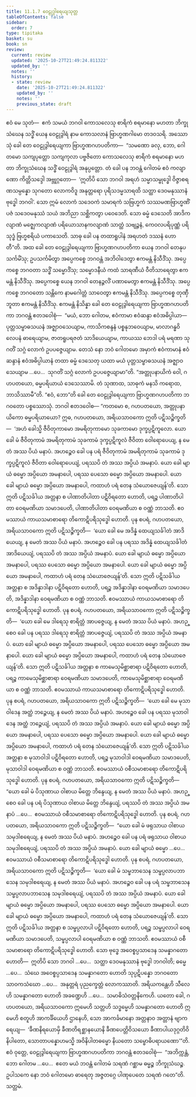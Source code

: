 ```yaml
---
title: 11.1.7 ဝေဠုဒွါရေယျသုတ္တ
tableOfContents: false
sidebar:
  order: 7
type: tipitaka
basket: su
book: sn
review:
  current: review
  updated: '2025-10-27T21:49:24.811322'
  updated_by: ''
  notes: ''
  history:
  - state: review
    date: '2025-10-27T21:49:24.811322'
    updated_by: ''
    notes: ''
    previous_state: draft
---
```



<ReviewStatus review={frontmatter.review} showDetails={true} />

<HypothesisAnnotation frontmatter={frontmatter} />

<DynamicBreadcrumb />

<Division number="1003" book="sn" e="ch" v="18" p="430">

<Paragraph number="1831" book="sn">
ဧဝံ မေ သုတံ—  ဧကံ သမယံ ဘဂဝါ ကောသလေသု စာရိကံ စရမာနော မဟတာ ဘိက္ခုသံဃေန သဒ္ဓိံ ယေန ဝေဠုဒွါရံ နာမ ကောသလာနံ ဗြာဟ္မဏဂါမော တဒဝသရိ. အဿောသုံ ခေါ တေ ဝေဠုဒွါရေယျကာ ဗြာဟ္မဏဂဟပတိကာ—  “သမဏော ခလု, ဘော, ဂေါတမော သကျပုတ္တော သကျကုလာ ပဗ္ဗဇိတော ကောသလေသု စာရိကံ စရမာနော မဟတာ ဘိက္ခုသံဃေန သဒ္ဓိံ ဝေဠုဒွါရံ အနုပ္ပတ္တော. တံ ခေါ ပန ဘဝန္တံ ဂေါတမံ ဧဝံ ကလျာဏော ကိတ္တိသဒ္ဒေါ အဗ္ဘုဂ္ဂတော—  ‘ဣတိပိ သော ဘဂဝါ အရဟံ သမ္မာသမ္ဗုဒ္ဓေါ ဝိဇ္ဇာစရဏသမ္ပန္နော သုဂတော လောကဝိဒူ အနုတ္တရော ပုရိသဒမ္မသာရထိ သတ္ထာ ဒေဝမနုဿာနံ ဗုဒ္ဓေါ ဘဂဝါ’. သော ဣမံ လောကံ သဒေဝကံ သမာရကံ သဗြဟ္မကံ သဿမဏဗြာဟ္မဏိံ ပဇံ သဒေဝမနုဿံ သယံ အဘိညာ သစ္ဆိကတွာ ပဝေဒေတိ. သော ဓမ္မံ ဒေသေတိ အာဒိကလျာဏံ မဇ္ဈေကလျာဏံ ပရိယောသာနကလျာဏံ သာတ္ထံ သဗျဉ္ဇနံ, ကေဝလပရိပုဏ္ဏံ ပရိသုဒ္ဓံ ဗြဟ္မစရိယံ ပကာသေတိ. သာဓု ခေါ ပန တထာရူပါနံ အရဟတံ ဒဿနံ ဟောတီ”တိ.
</Paragraph>

<Paragraph number="1832" book="sn">
အထ ခေါ တေ ဝေဠုဒွါရေယျကာ ဗြာဟ္မဏဂဟပတိကာ ယေန ဘဂဝါ တေနုပသင်္ကမိံသု; ဥပသင်္ကမိတွာ အပ္ပေကစ္စေ ဘဂဝန္တံ အဘိဝါဒေတွာ ဧကမန္တံ နိသီဒိံသု. အပ္ပေကစ္စေ ဘဂဝတာ သဒ္ဓိံ သမ္မောဒိံသု; သမ္မောဒနီယံ ကထံ သာရဏီယံ ဝီတိသာရေတွာ ဧကမန္တံ နိသီဒိံသု. အပ္ပေကစ္စေ ယေန ဘဂဝါ တေနဉ္ဇလိံ ပဏာမေတွာ ဧကမန္တံ နိသီဒိံသု. အပ္ပေကစ္စေ ဘဂဝတော သန္တိကေ နာမဂေါတ္တံ သာဝေတွာ ဧကမန္တံ နိသီဒိံသု. အပ္ပေကစ္စေ တုဏှီဘူတာ ဧကမန္တံ နိသီဒိံသု. ဧကမန္တံ နိသိန္နာ ခေါ တေ ဝေဠုဒွါရေယျကာ ဗြာဟ္မဏဂဟပတိကာ ဘဂဝန္တံ ဧတဒဝေါစုံ—  “မယံ, ဘော ဂေါတမ, ဧဝံကာမာ ဧဝံဆန္ဒာ ဧဝံအဓိပ္ပါယာ—  ပုတ္တသမ္ဗာဓသယနံ အဇ္ဈာဝသေယျာမ, ကာသိကစန္ဒနံ ပစ္စနုဘဝေယျာမ, မာလာဂန္ဓဝိလေပနံ ဓာရေယျာမ, ဇာတရူပရဇတံ သာဒိယေယျာမ, ကာယဿ ဘေဒါ ပရံ မရဏာ သုဂတိံ သဂ္ဂံ လောကံ ဥပပဇ္ဇေယျာမ. တေသံ နော ဘဝံ ဂေါတမော အမှာကံ ဧဝံကာမာနံ ဧဝံဆန္ဒာနံ ဧဝံအဓိပ္ပါယာနံ တထာ ဓမ္မံ ဒေသေတု ယထာ မယံ ပုတ္တသမ္ဗာဓသယနံ အဇ္ဈာဝသေယျာမ …ပေ…  သုဂတိံ သဂ္ဂံ လောကံ ဥပပဇ္ဇေယျာမာ”တိ.
</Paragraph>

<Paragraph number="1833" book="sn">
“အတ္တုပနာယိကံ ဝေါ, ဂဟပတယော, ဓမ္မပရိယာယံ ဒေသေဿာမိ. တံ သုဏာထ, သာဓုကံ မနသိ ကရောထ, ဘာသိဿာမီ”တိ. “ဧဝံ, ဘော”တိ ခေါ တေ ဝေဠုဒွါရေယျကာ ဗြာဟ္မဏဂဟပတိကာ ဘဂဝတော ပစ္စဿောသုံ. ဘဂဝါ ဧတဒဝေါစ—
</Paragraph>

<Paragraph number="1834" book="sn">
“ကတမော စ, ဂဟပတယော, အတ္တုပနာယိကော ဓမ္မပရိယာယော? ဣဓ, ဂဟပတယော, အရိယသာဝကော ဣတိ ပဋိသဉ္စိက္ခတိ—  ‘အဟံ ခေါသ္မိ ဇီဝိတုကာမော အမရိတုကာမော သုခကာမော ဒုက္ခပ္ပဋိကူလော. ယော ခေါ မံ ဇီဝိတုကာမံ အမရိတုကာမံ သုခကာမံ ဒုက္ခပ္ပဋိကူလံ ဇီဝိတာ ဝေါရောပေယျ, န မေတံ အဿ ပိယံ မနာပံ. အဟဉ္စေဝ ခေါ ပန ပရံ ဇီဝိတုကာမံ အမရိတုကာမံ သုခကာမံ ဒုက္ခပ္ပဋိကူလံ ဇီဝိတာ ဝေါရောပေယျံ, ပရဿပိ တံ အဿ အပ္ပိယံ အမနာပံ. ယော ခေါ မျာယံ ဓမ္မော အပ္ပိယော အမနာပေါ, ပရဿ ပေသော ဓမ္မော အပ္ပိယော အမနာပေါ. ယော ခေါ မျာယံ ဓမ္မော အပ္ပိယော အမနာပေါ, ကထာဟံ ပရံ တေန သံယောဇေယျန်’တိ. သော ဣတိ ပဋိသင်္ခါယ အတ္တနာ စ ပါဏာတိပါတာ ပဋိဝိရတော ဟောတိ, ပရဉ္စ ပါဏာတိပါတာ ဝေရမဏိယာ သမာဒပေတိ, ပါဏာတိပါတာ ဝေရမဏိယာ စ ဝဏ္ဏံ ဘာသတိ. ဧဝမဿာယံ ကာယသမာစာရော တိကောဋိပရိသုဒ္ဓေါ ဟောတိ.
</Paragraph>

<Paragraph number="1835" book="sn">
ပုန စပရံ, ဂဟပတယော, အရိယသာဝကော ဣတိ ပဋိသဉ္စိက္ခတိ—  ‘ယော ခေါ မေ အဒိန္နံ ထေယျသင်္ခါတံ အာဒိယေယျ, န မေတံ အဿ ပိယံ မနာပံ. အဟဉ္စေဝ ခေါ ပန ပရဿ အဒိန္နံ ထေယျသင်္ခါတံ အာဒိယေယျံ, ပရဿပိ တံ အဿ အပ္ပိယံ အမနာပံ. ယော ခေါ မျာယံ ဓမ္မော အပ္ပိယော အမနာပေါ, ပရဿ ပေသော ဓမ္မော အပ္ပိယော အမနာပေါ. ယော ခေါ မျာယံ ဓမ္မော အပ္ပိယော အမနာပေါ, ကထာဟံ ပရံ တေန သံယောဇေယျန်’တိ. သော ဣတိ ပဋိသင်္ခါယ အတ္တနာ စ အဒိန္နာဒါနာ ပဋိဝိရတော ဟောတိ, ပရဉ္စ အဒိန္နာဒါနာ ဝေရမဏိယာ သမာဒပေတိ, အဒိန္နာဒါနာ ဝေရမဏိယာ စ ဝဏ္ဏံ ဘာသတိ. ဧဝမဿာယံ ကာယသမာစာရော တိကောဋိပရိသုဒ္ဓေါ ဟောတိ.
</Paragraph>

<Paragraph number="1836" book="sn">
ပုန စပရံ, ဂဟပတယော, အရိယသာဝကော ဣတိ ပဋိသဉ္စိက္ခတိ—  ‘ယော ခေါ မေ ဒါရေသု စာရိတ္တံ အာပဇ္ဇေယျ, န မေတံ အဿ ပိယံ မနာပံ. အဟဉ္စေဝ ခေါ ပန ပရဿ ဒါရေသု စာရိတ္တံ အာပဇ္ဇေယျံ, ပရဿပိ တံ အဿ အပ္ပိယံ အမနာပံ. ယော ခေါ မျာယံ ဓမ္မော အပ္ပိယော အမနာပေါ, ပရဿ ပေသော ဓမ္မော အပ္ပိယော အမနာပေါ. ယော ခေါ မျာယံ ဓမ္မော အပ္ပိယော အမနာပေါ, ကထာဟံ ပရံ တေန သံယောဇေယျန်’တိ. သော ဣတိ ပဋိသင်္ခါယ အတ္တနာ စ ကာမေသုမိစ္ဆာစာရာ ပဋိဝိရတော ဟောတိ, ပရဉ္စ ကာမေသုမိစ္ဆာစာရာ ဝေရမဏိယာ သမာဒပေတိ, ကာမေသုမိစ္ဆာစာရာ ဝေရမဏိယာ စ ဝဏ္ဏံ ဘာသတိ. ဧဝမဿာယံ ကာယသမာစာရော တိကောဋိပရိသုဒ္ဓေါ ဟောတိ.
</Paragraph>

<Paragraph number="1837" book="sn">
ပုန စပရံ, ဂဟပတယော, အရိယသာဝကော ဣတိ ပဋိသဉ္စိက္ခတိ—  ‘ယော ခေါ မေ မုသာဝါဒေန အတ္ထံ ဘဉ္ဇေယျ, န မေတံ အဿ ပိယံ မနာပံ. အဟဉ္စေဝ ခေါ ပန ပရဿ မုသာဝါဒေန အတ္ထံ ဘဉ္ဇေယျံ, ပရဿပိ တံ အဿ အပ္ပိယံ အမနာပံ. ယော ခေါ မျာယံ ဓမ္မော အပ္ပိယော အမနာပေါ, ပရဿ ပေသော ဓမ္မော အပ္ပိယော အမနာပေါ. ယော ခေါ မျာယံ ဓမ္မော အပ္ပိယော အမနာပေါ, ကထာဟံ ပရံ တေန သံယောဇေယျန်’တိ. သော ဣတိ ပဋိသင်္ခါယ အတ္တနာ စ မုသာဝါဒါ ပဋိဝိရတော ဟောတိ, ပရဉ္စ မုသာဝါဒါ ဝေရမဏိယာ သမာဒပေတိ, မုသာဝါဒါ ဝေရမဏိယာ စ ဝဏ္ဏံ ဘာသတိ. ဧဝမဿာယံ ဝစီသမာစာရော တိကောဋိပရိသုဒ္ဓေါ ဟောတိ.
</Paragraph>

<Paragraph number="1838" book="sn">
ပုန စပရံ, ဂဟပတယော, အရိယသာဝကော ဣတိ ပဋိသဉ္စိက္ခတိ—  “ယော ခေါ မံ ပိသုဏာယ ဝါစာယ မိတ္တေ ဘိန္ဒေယျ, န မေတံ အဿ ပိယံ မနာပံ. အဟဉ္စေဝ ခေါ ပန ပရံ ပိသုဏာယ ဝါစာယ မိတ္တေ ဘိန္ဒေယျံ, ပရဿပိ တံ အဿ အပ္ပိယံ အမနာပံ …ပေ…  ဧဝမဿာယံ ဝစီသမာစာရော တိကောဋိပရိသုဒ္ဓေါ ဟောတိ.
</Paragraph>

<Paragraph number="1839" book="sn">
ပုန စပရံ, ဂဟပတယော, အရိယသာဝကော ဣတိ ပဋိသဉ္စိက္ခတိ—  “ယော ခေါ မံ ဖရုသာယ ဝါစာယ သမုဒါစရေယျ, န မေတံ အဿ ပိယံ မနာပံ. အဟဉ္စေဝ ခေါ ပန ပရံ ဖရုသာယ ဝါစာယ သမုဒါစရေယျံ, ပရဿပိ တံ အဿ အပ္ပိယံ အမနာပံ. ယော ခေါ မျာယံ ဓမ္မော …ပေ…  ဧဝမဿာယံ ဝစီသမာစာရော တိကောဋိပရိသုဒ္ဓေါ ဟောတိ.
</Paragraph>

<Paragraph number="1840" book="sn">
ပုန စပရံ, ဂဟပတယော, အရိယသာဝကော ဣတိ ပဋိသဉ္စိက္ခတိ—  ‘ယော ခေါ မံ သမ္ဖဘာသေန သမ္ဖပ္ပလာပဘာသေန သမုဒါစရေယျ, န မေတံ အဿ ပိယံ မနာပံ. အဟဉ္စေဝ ခေါ ပန ပရံ သမ္ဖဘာသေန သမ္ဖပ္ပလာပဘာသေန သမုဒါစရေယျံ, ပရဿပိ တံ အဿ အပ္ပိယံ အမနာပံ. ယော ခေါ မျာယံ ဓမ္မော အပ္ပိယော အမနာပေါ, ပရဿ ပေသော ဓမ္မော အပ္ပိယော အမနာပေါ. ယော ခေါ မျာယံ ဓမ္မော အပ္ပိယော အမနာပေါ, ကထာဟံ ပရံ တေန သံယောဇေယျန်’တိ. သော ဣတိ ပဋိသင်္ခါယ အတ္တနာ စ သမ္ဖပ္ပလာပါ ပဋိဝိရတော ဟောတိ, ပရဉ္စ သမ္ဖပ္ပလာပါ ဝေရမဏိယာ သမာဒပေတိ, သမ္ဖပ္ပလာပါ ဝေရမဏိယာ စ ဝဏ္ဏံ ဘာသတိ. ဧဝမဿာယံ ဝစီသမာစာရော တိကောဋိပရိသုဒ္ဓေါ ဟောတိ.
</Paragraph>

<Paragraph number="1841" book="sn">
သော ဗုဒ္ဓေ အဝေစ္စပ္ပသာဒေန သမန္နာဂတော ဟောတိ—  ဣတိပိ သော ဘဂဝါ …ပေ…  သတ္ထာ ဒေဝမနုဿာနံ ဗုဒ္ဓေါ ဘဂဝါတိ; ဓမ္မေ …ပေ…  သံဃေ အဝေစ္စပ္ပသာဒေန သမန္နာဂတော ဟောတိ သုပ္ပဋိပန္နော ဘဂဝတော သာဝကသံဃော …ပေ…  အနုတ္တရံ ပုညက္ခေတ္တံ လောကဿာတိ. အရိယကန္တေဟိ သီလေဟိ သမန္နာဂတော ဟောတိ အခဏ္ဍေဟိ …ပေ…  သမာဓိသံဝတ္တနိကေဟိ. ယတော ခေါ, ဂဟပတယော, အရိယသာဝကော ဣမေဟိ သတ္တဟိ သဒ္ဓမ္မေဟိ သမန္နာဂတော ဟောတိ ဣမေဟိ စတူဟိ အာကင်္ခိယေဟိ ဌာနေဟိ, သော အာကင်္ခမာနော အတ္တနာဝ အတ္တာနံ ဗျာကရေယျ—  ‘ခီဏနိရယောမှိ ခီဏတိရစ္ဆာနယောနိ ခီဏပေတ္တိဝိသယော ခီဏာပါယဒုဂ္ဂတိဝိနိပါတော, သောတာပန္နောဟမသ္မိ အဝိနိပါတဓမ္မော နိယတော သမ္ဗောဓိပရာယဏော’”တိ.
</Paragraph>

<Paragraph number="1842" book="sn">
ဧဝံ ဝုတ္တေ, ဝေဠုဒွါရေယျကာ ဗြာဟ္မဏဂဟပတိကာ ဘဂဝန္တံ ဧတဒဝေါစုံ—  “အဘိက္ကန္တံ, ဘော ဂေါတမ …ပေ…  ဧတေ မယံ ဘဝန္တံ ဂေါတမံ သရဏံ ဂစ္ဆာမ ဓမ္မဉ္စ ဘိက္ခုသံဃဉ္စ. ဥပါသကေ နော ဘဝံ ဂေါတမော ဓာရေတု အဇ္ဇတဂ္ဂေ ပါဏုပေတေ သရဏံ ဂတေ”တိ.

</Paragraph>
</Division>

<Paragraph number="1843" type="center" book="sn">
သတ္တမံ.
</Paragraph>